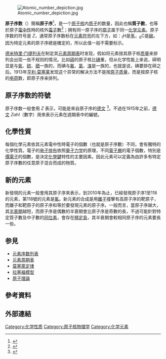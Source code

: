 {{Original research|time=2020-11-14T19:27:23+00:00}}
[[File:Atomic_number_depiction.jpg|thumb]]

'''原子序数'''（{{lang-en|atomic number}}）簡稱'''原子序'''<ref>{{Cite web |url=http://terms.naer.edu.tw/detail/31099/ |title=存档副本 |access-date=2020-08-03 |archive-date=2020-12-19 |archive-url=https://web.archive.org/web/20201219053432/http://terms.naer.edu.tw/detail/31099/ |dead-url=no }}</ref>，是一个[[原子核|原子核]]内[[质子|质子]]的数量，因此也稱'''質子數'''，也等於原子[[電中性|電中性]]時的核外[[電子|電子]]數<ref name="王昆林2003">{{cite book|author=王昆林|title=材料工程基础|url=http://books.google.com/books?id=KZy4mMpjG_QC&pg=PA24|year=2003|publisher=清华大学出版社有限公司|isbn=978-7-302-07064-1|pages=24–|access-date=2014-03-30|archive-date=2014-07-03|archive-url=https://web.archive.org/web/20140703190158/http://books.google.com/books?id=KZy4mMpjG_QC&pg=PA24|dead-url=no}}</ref>；拥有同一原子序的[[原子|原子]]属于同一[[化学元素|化学元素]]。原子序数的符号是 ''Z''，通常原子序数标在[[元素符号|元素符号]]的左下方，如：<sub>1</sub>H是[[氢|氢]]，<sub>6</sub>C是[[碳|碳]]。因为特定元素的原子序總是確定的，所以此值一般不需要标示。

[[德米特里·门捷列夫|德米特里·门捷列夫]]在制定其[[元素周期表|元素周期表]]时发现，假如将元素按其原子核[[质量|质量]]来排列会出现一些不规则的情况。比如[[碲|碲]]的原子核比[[碘|碘]]重，但从化学性能上来说，碲明显是与[[氧|氧]]、[[硫|硫]]、[[硒|硒]]一族的，而碘与[[氟|氟]]、[[氯|氯]]、[[溴|溴]]是一族的，也就是说，碘要排在碲之后。1913年[[亨利·莫塞莱|亨利·莫塞莱]]发现这个异常的解决方法不是按[[原子量|原子质量]]，而是按原子核的[[电荷|电荷]]数，即原子序来排列。

==原子序数的符號==
原子序数一般會用 ''Z'' 表示，可能是來自原子序的[[德文|德文]] {{lang|de|''Atom'''z'''ahl''}} <ref>{{Cite web |url=http://antoine.frostburg.edu/chem/senese/101/atoms/faq/why-is-atomic-number-Z.shtml |title=Origin of symbol Z |accessdate=2014-03-29 |archive-date=2000-01-16 |archive-url=https://web.archive.org/web/20000116084551/http://antoine.frostburg.edu/chem/senese/101/atoms/faq/why-is-atomic-number-Z.shtml |dead-url=no }}</ref>。不過在1915年之前，[[德文|德文]] ''Zahl''（數字）用來表示元素在週期表中的編號。

==化學性質==
每個化學元素依其元素電中性時電子的個數（也就是原子序數）不同，會有獨特的化學性質。電子的[[电子排布|电子排布]]依照[[量子力学|量子力学]]的原理，不同[[電子層|電子層]]的電子個數，特別是[[價電子|價電子]]的個數，是決定[[化學鍵|化學鍵]]特性的主要因素。因此元素可以定義為由許多有特定原子序數的任意原子混合而成的物質。

==新的元素==
新發現的元素一般會用其原子序來表示，到2010年為止，已經發現原子序1至118的元素，第118號的元素是[[鿫|鿫]]。新元素的合成是用[[離子|離子]]撞擊有高原子序的靶原子，而離子和靶原子的原子序和等於要發現元素的原子序。一般而言，當原子序越大，其[[半衰期|半衰期]]越短，而原子序是偶數的半衰期會比原子序是奇數的長，不過可能針對特定質子數及中子數的[[同位素|同位素]]，會存在[[穩定島|穩定島]]，其半衰期會較相同原子序的元素要長一些。

== 参見 ==
{{Portal box|核技术|物理学}}
{{Wiktionary|原子序}}
* [[元素序数列表|元素序数列表]]
* [[元素周期表|元素周期表]]
* [[莫塞萊定律|莫塞萊定律]]
* [[拉塞福模型|拉塞福模型]]
* [[原子理論|原子理論]]

==參考資料==
{{reflist}}

==外部連結==
{{Wiktionary}}

{{原子核物理学}}

{{Authority control}}
[[Category:化学性质|Category:化学性质]]
[[Category:原子核物理学|Category:原子核物理学]]
[[Category:化学元素|Category:化学元素]]